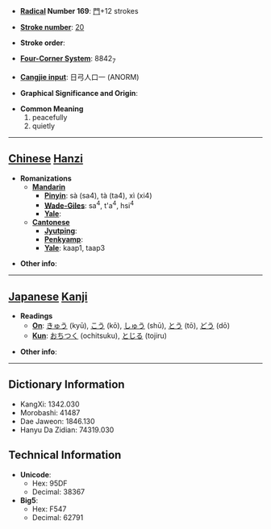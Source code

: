 * '''[[Wiktionary:Chinese radical index| Radical]] Number 169''': [[Wiktionary:Chinese radical index 門|門]]+12 strokes

* '''[[Wiktionary:Chinese total strokes index|Stroke number]]''': [[Wiktionary:Chinese total strokes index 20|20]]

* '''Stroke order''': 

* '''[[Wiktionary:Chinese four corner index|Four-Corner System]]''': 8842<sub>7</sub>

* '''[[Wiktionary:Chinese Cangjie index|Cangjie input]]''': 日弓人口一 (ANORM)

* '''Graphical Significance and Origin''': 

* '''Common Meaning'''
*#peacefully
*# quietly


----

== [[Chinese]] [[Hanzi]] ==

* '''Romanizations'''
** '''[[Mandarin]]'''
*** '''[[Pinyin]]''': sà (sa4), tà (ta4), xì (xi4)
*** '''[[Wade-Giles]]''': sa<sup>4</sup>, t'a<sup>4</sup>, hsi<sup>4</sup>
*** '''[[Yale]]''': 
** '''[[Cantonese]]'''
*** '''[[Jyutping]]''':
*** '''[[Penkyamp]]''': 
*** '''[[Yale]]''': kaap1, taap3

* '''Other info''': 

----

== [[Japanese]] [[Kanji]] ==

* '''Readings'''
** '''[[On]]''': [[きゅう]] (kyū), [[こう]] (kō), [[しゅう]] (shū), [[とう]] (tō), [[どう]] (dō)
** '''[[Kun]]''': [[おちつく]] (ochitsuku), [[とじる]] (tojiru)

* '''Other info''':  

----

== Dictionary Information ==

* KangXi: 1342.030
* Morobashi: 41487
* Dae Jaweon: 1846.130
* Hanyu Da Zidian: 74319.030

== Technical Information ==

* '''Unicode''':
** Hex: 95DF
** Decimal: 38367
* '''Big5''':
** Hex: F547
** Decimal: 62791